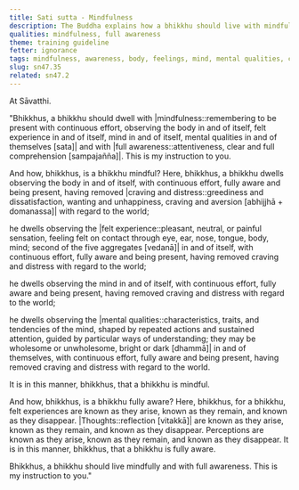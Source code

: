 ```yaml
---
title: Sati sutta - Mindfulness
description: The Buddha explains how a bhikkhu should live with mindfulness and full awareness.
qualities: mindfulness, full awareness
theme: training guideline
fetter: ignorance
tags: mindfulness, awareness, body, feelings, mind, mental qualities, craving, aversion, dissatisfaction, sn, sn45-56, sn47
slug: sn47.35
related: sn47.2
---
```


At Sāvatthi.

"Bhikkhus, a bhikkhu should dwell with |mindfulness::remembering to be present with continuous effort, observing the body in and of itself, felt experience in and of itself, mind in and of itself, mental qualities in and of themselves [sata]| and with |full awareness::attentiveness, clear and full comprehension [sampajañña]|. This is my instruction to you.

And how, bhikkhus, is a bhikkhu mindful? Here, bhikkhus, a bhikkhu dwells observing the body in and of itself, with continuous effort, fully aware and being present, having removed |craving and distress::greediness and dissatisfaction, wanting and unhappiness, craving and aversion [abhijjhā + domanassa]| with regard to the world;

he dwells observing the |felt experience::pleasant, neutral, or painful sensation, feeling felt on contact through eye, ear, nose, tongue, body, mind; second of the five aggregates [vedanā]| in and of itself, with continuous effort, fully aware and being present, having removed craving and distress with regard to the world;

he dwells observing the mind in and of itself, with continuous effort, fully aware and being present, having removed craving and distress with regard to the world;

he dwells observing the |mental qualities::characteristics, traits, and tendencies of the mind, shaped by repeated actions and sustained attention, guided by particular ways of understanding; they may be wholesome or unwholesome, bright or dark [dhammā]| in and of themselves, with continuous effort, fully aware and being present, having removed craving and distress with regard to the world.

It is in this manner, bhikkhus, that a bhikkhu is mindful.

And how, bhikkhus, is a bhikkhu fully aware? Here, bhikkhus, for a bhikkhu, felt experiences are known as they arise, known as they remain, and known as they disappear. |Thoughts::reflection [vitakkā]| are known as they arise, known as they remain, and known as they disappear. Perceptions are known as they arise, known as they remain, and known as they disappear. It is in this manner, bhikkhus, that a bhikkhu is fully aware.

Bhikkhus, a bhikkhu should live mindfully and with full awareness. This is my instruction to you."